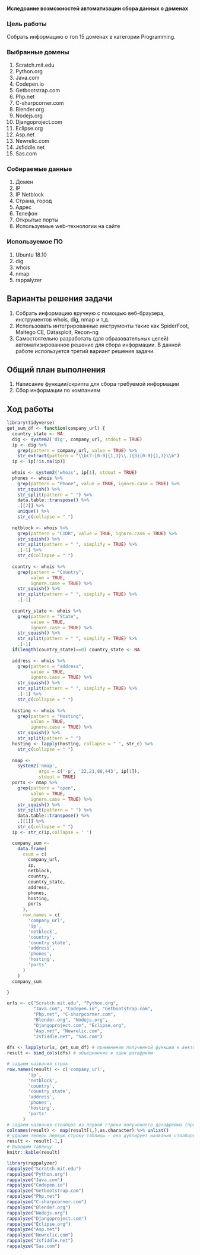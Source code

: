 #### Иследоание возможностей автоматизации сбора данных о доменах

### Цель работы

Собрать информацию о топ 15 доменах в категории Programming.

### Выбранные домены

1. Scratch.mit.edu
2. Python.org
3. Java.com
4. Codepen.io
5. Getbootstrap.com
6. Php.net
7. C-sharpcorner.com
8. Blender.org
9. Nodejs.org
10. Djangoproject.com
11. Eclipse.org
12. Asp.net
13. Newrelic.com
14. Jsfiddle.net
15. Sas.com

### Собираемые данные

1. Домен
2. IP
3. IP Netblock
4. Страна, город
5. Адрес
6. Телефон
7. Открытые порты
8. Используемые web-технологии на сайте

### Используемое ПО

1. Ubuntu 18.10
2. dig
3. whois
4. nmap
5. rappalyzer

## Варианты решения задачи
1. Собрать информацию вручную с помощью веб-браузера, инструментов whois, dig, nmap и т.д.
2. Использовать интегрированные инструменты такие как SpiderFoot, Maltego CE, Datasploit, Recon-ng
3. Самостоятельно разработать (для образовательных целей) автоматизированное решение для сбора информации.
В данной работе используется третий вариант решения задачи.

## Общий план выполнения

1. Написание функции/скрипта для сбора требуемой информации
2. Сбор информации по компаниям

## Ход работы
```r
library(tidyverse)
get_sum_df <- function(company_url) {
  country_state <- NA
  dig <- system2('dig', company_url, stdout = TRUE)
  ip <- dig %>%
    grep(pattern = company_url, value = TRUE) %>%
    str_extract(pattern = "\\b(?:[0-9]{1,3}\\.){3}[0-9]{1,3}\\b")
  ip <- ip[!is.na(ip)]
  
  whois <- system2('whois', ip[1], stdout = TRUE)
  phones <- whois %>%
    grep(pattern = "Phone", value = TRUE, ignore.case = TRUE) %>%
    str_squish() %>%
    str_split(pattern = " ") %>%
    data.table::transpose() %>%
    .[[2]] %>%
    unique() %>%
    str_c(collapse = " ")
  
  netblock <- whois %>%
    grep(pattern = "CIDR", value = TRUE, ignore.case = TRUE) %>%
    str_squish() %>%
    str_split(pattern = " ", simplify = TRUE) %>%
    .[-1] %>%
    str_c(collapse = " ")
  
  country <- whois %>%
    grep(pattern = "Country",
         value = TRUE,
         ignore.case = TRUE) %>%
    str_squish() %>%
    str_split(pattern = " ", simplify = TRUE) %>%
    .[-1]
  
  country_state <- whois %>%
    grep(pattern = "State",
         value = TRUE,
         ignore.case = TRUE) %>%
    str_squish() %>%
    str_split(pattern = " ", simplify = TRUE) %>%
    .[-1]
  if(length(country_state)==0) country_state <- NA
  
  address <- whois %>%
    grep(pattern = "address",
         value = TRUE,
         ignore.case = TRUE) %>%
    str_squish() %>%
    str_split(pattern = " ", simplify = TRUE) %>%
    .[-1] %>%
    str_c(collapse = " ")
  
  hosting <- whois %>%
    grep(pattern = "Hosting",
         value = TRUE,
         ignore.case = TRUE) %>%
    str_squish() %>%
    str_split(pattern = " ")
  hosting <- lapply(hosting, collapse = " ", str_c) %>%
    str_c(collapse = " ")
  
  nmap <-
    system2('nmap',
            args = c('-p', '22,21,80,443', ip[1]),
            stdout = TRUE)
  ports <- nmap %>%
    grep(pattern = "open",
         value = TRUE,
         ignore.case = TRUE) %>%
    str_squish() %>%
    str_split(pattern = " ") %>%
    data.table::transpose() %>%
    .[[1]] %>%
    str_c(collapse = " ")
  ip <- str_c(ip,collapse = ' ')

  company_sum <-
    data.frame(
      csum = c(
        company_url,
        ip,
        netblock,
        country,
        country_state,
        address,
        phones,
        hosting,
        ports
      ),
      row.names = c(
        'company_url',
        'ip',
        'netblock',
        'country',
        'country_state',
        'address',
        'phones',
        'hosting',
        'ports'
      )
    )
  company_sum
  
}

urls <- c("Scratch.mit.edu", "Python.org", 
          "Java.com", "Codepen.io", "Getbootstrap.com", 
          "Php.net", "C-sharpcorner.com", 
          "Blender.org", "Nodejs.org", 
          "Djangoproject.com", "Eclipse.org", 
          "Asp.net", "Newrelic.com", 
          "Jsfiddle.net", "Sas.com")
  
dfs <- lapply(urls, get_sum_df) # применение полученной функции к вектору, на выходе функции - список из одноколоночных датафреймов
result <- bind_cols(dfs) # объединение в один датафрейм

# задаем названия строк
row.names(result) <- c('company_url',
        'ip',
        'netblock',
        'country',
        'country_state',
        'address',
        'phones',
        'hosting',
        'ports'
      )
# задаем названия столбцов из первой строки полученного датафрейма (предварительно переведя в тип character)
colnames(result) <- map(result[1,],as.character) %>% unlist()
# удалим теперь первую строку таблицы - она дублирует названия столбцов
result <- result[-1,]
# Выводим таблицу
knitr::kable(result)
```

```r
library(rappalyzer)
rappalyze("Scratch.mit.edu")
rappalyze("Python.org")
rappalyze("Java.com")
rappalyze("Codepen.io")
rappalyze("Getbootstrap.com")
rappalyze("Php.net")
rappalyze("C-sharpcorner.com")
rappalyze("Blender.org")
rappalyze("Nodejs.org")
rappalyze("Djangoproject.com")
rappalyze("Eclipse.org")
rappalyze("Asp.net")
rappalyze("Newrelic.com")
rappalyze("Jsfiddle.net")
rappalyze("Sas.com")
```